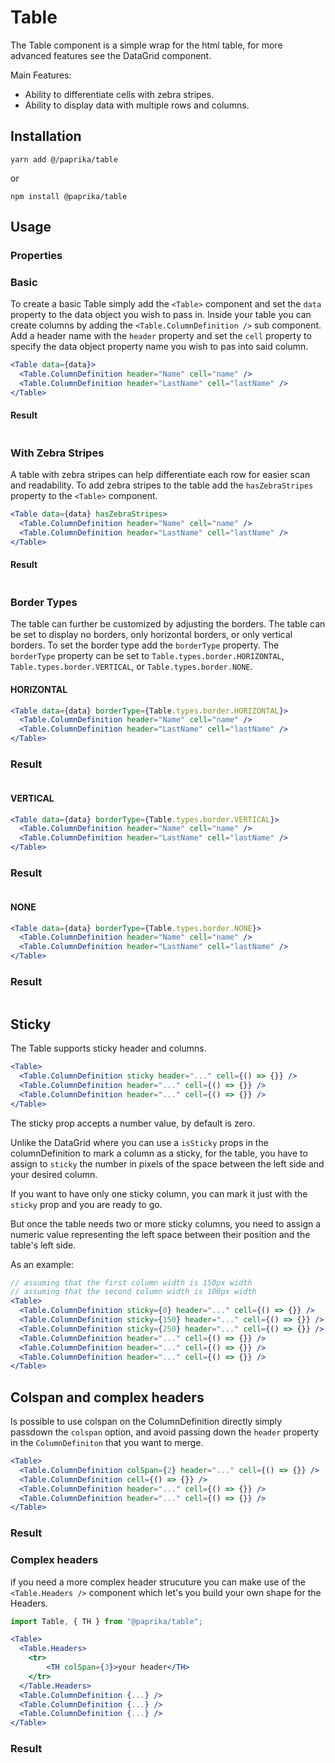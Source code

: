 
# Table

The Table component is a simple wrap for the html table, for more advanced features see the DataGrid component.

Main Features:

- Ability to differentiate cells with zebra stripes.
- Ability to display data with multiple rows and columns.

## Installation

```
yarn add @/paprika/table
```

or

```
npm install @paprika/table
```

## Usage

### Properties

<Props of={Table} />

### Basic

To create a basic Table simply add the `<Table>` component and set the `data` property to the data object you wish to pass in. Inside your table you can create columns by adding the `<Table.ColumnDefinition />` sub component. Add a header name with the `header` property and set the `cell` property to specify the data object property name you wish to pas into said column.

```jsx
<Table data={data}>
  <Table.ColumnDefinition header="Name" cell="name" />
  <Table.ColumnDefinition header="LastName" cell="lastName" />
</Table>
```

#### Result

<Table
  data={[
    { name: "Charles ", lastName: "Babbage" },
    { name: "Claude ", lastName: "Shannon" },
    { name: "Alan ", lastName: "Turing" },
    { name: "John  von", lastName: " Neumann" },
    { name: "William", lastName: "Shockley" },
    { name: "Douglas", lastName: "Engelbart" },
    { name: "Robert", lastName: "Noyce" },
    { name: "Steve", lastName: "Wozniak" },
    { name: "Grace Murray", lastName: "Hopper" },
    { name: "Vint", lastName: "Cerf" },
  ]}
>
  <Table.ColumnDefinition header="Name" cell="name" />
  <Table.ColumnDefinition header="LastName" cell="lastName" />
</Table>

### With Zebra Stripes

A table with zebra stripes can help differentiate each row for easier scan and readability. To add zebra stripes to the table add the `hasZebraStripes` property to the `<Table>` component.

```jsx
<Table data={data} hasZebraStripes>
  <Table.ColumnDefinition header="Name" cell="name" />
  <Table.ColumnDefinition header="LastName" cell="lastName" />
</Table>
```

#### Result

<Table
  data={[
    { name: "Charles ", lastName: "Babbage" },
    { name: "Claude ", lastName: "Shannon" },
    { name: "Alan ", lastName: "Turing" },
    { name: "John  von", lastName: " Neumann" },
    { name: "William", lastName: "Shockley" },
    { name: "Douglas", lastName: "Engelbart" },
    { name: "Robert", lastName: "Noyce" },
    { name: "Steve", lastName: "Wozniak" },
    { name: "Grace Murray", lastName: "Hopper" },
    { name: "Vint", lastName: "Cerf" },
  ]}
  hasZebraStripes
>
  <Table.ColumnDefinition header="Name" cell="name" />
  <Table.ColumnDefinition header="LastName" cell="lastName" />
</Table>

### Border Types

The table can further be customized by adjusting the borders. The table can be set to display no borders, only horizontal borders, or only vertical borders. To set the border type add the `borderType` property. The `borderType` property can be set to `Table.types.border.HORIZONTAL`, `Table.types.border.VERTICAL`, or `Table.types.border.NONE`.

#### HORIZONTAL

```jsx
<Table data={data} borderType={Table.types.border.HORIZONTAL}>
  <Table.ColumnDefinition header="Name" cell="name" />
  <Table.ColumnDefinition header="LastName" cell="lastName" />
</Table>
```

### Result

<Table
  data={[
    { name: "Charles ", lastName: "Babbage" },
    { name: "Claude ", lastName: "Shannon" },
    { name: "Alan ", lastName: "Turing" },
    { name: "John  von", lastName: " Neumann" },
    { name: "William", lastName: "Shockley" },
    { name: "Douglas", lastName: "Engelbart" },
    { name: "Robert", lastName: "Noyce" },
    { name: "Steve", lastName: "Wozniak" },
    { name: "Grace Murray", lastName: "Hopper" },
    { name: "Vint", lastName: "Cerf" },
  ]}
  borderType={Table.types.border.HORIZONTAL}
>
  <Table.ColumnDefinition header="Name" cell="name" />
  <Table.ColumnDefinition header="LastName" cell="lastName" />
</Table>

#### VERTICAL

```jsx
<Table data={data} borderType={Table.types.border.VERTICAL}>
  <Table.ColumnDefinition header="Name" cell="name" />
  <Table.ColumnDefinition header="LastName" cell="lastName" />
</Table>
```

### Result

<Table
  data={[
    { name: "Charles ", lastName: "Babbage" },
    { name: "Claude ", lastName: "Shannon" },
    { name: "Alan ", lastName: "Turing" },
    { name: "John  von", lastName: " Neumann" },
    { name: "William", lastName: "Shockley" },
    { name: "Douglas", lastName: "Engelbart" },
    { name: "Robert", lastName: "Noyce" },
    { name: "Steve", lastName: "Wozniak" },
    { name: "Grace Murray", lastName: "Hopper" },
    { name: "Vint", lastName: "Cerf" },
  ]}
  borderType={Table.types.border.VERTICAL}
>
  <Table.ColumnDefinition header="Name" cell="name" />
  <Table.ColumnDefinition header="LastName" cell="lastName" />
</Table>

#### NONE

```jsx
<Table data={data} borderType={Table.types.border.NONE}>
  <Table.ColumnDefinition header="Name" cell="name" />
  <Table.ColumnDefinition header="LastName" cell="lastName" />
</Table>
```

### Result

<Table
  data={[
    { name: "Charles ", lastName: "Babbage" },
    { name: "Claude ", lastName: "Shannon" },
    { name: "Alan ", lastName: "Turing" },
    { name: "John  von", lastName: " Neumann" },
    { name: "William", lastName: "Shockley" },
    { name: "Douglas", lastName: "Engelbart" },
    { name: "Robert", lastName: "Noyce" },
    { name: "Steve", lastName: "Wozniak" },
    { name: "Grace Murray", lastName: "Hopper" },
    { name: "Vint", lastName: "Cerf" },
  ]}
  borderType={Table.types.border.NONE}
>
  <Table.ColumnDefinition header="Name" cell="name" />
  <Table.ColumnDefinition header="LastName" cell="lastName" />
</Table>

## Sticky

The Table supports sticky header and columns.

```jsx
<Table>
  <Table.ColumnDefinition sticky header="..." cell={() => {}} />
  <Table.ColumnDefinition header="..." cell={() => {}} />
  <Table.ColumnDefinition header="..." cell={() => {}} />
</Table>
```

<Toast hasCloseButton={false}>The sticky prop accepts a number value, by default is zero.</Toast>

Unlike the DataGrid where you can use a `isSticky` props in the columnDefinition to mark a column as a sticky, for the table, you have to assign to `sticky` the number
in pixels of the space between the left side and your desired column.

If you want to have only one sticky column, you can mark it just with the `sticky` prop and you are ready to go.

But once the table needs two or more sticky columns, you need to assign a numeric value representing the left space between their position and the table's left side.

As an example:

```jsx
// assuming that the first column width is 150px width
// assuming that the second column width is 100px width
<Table>
  <Table.ColumnDefinition sticky={0} header="..." cell={() => {}} />
  <Table.ColumnDefinition sticky={150} header="..." cell={() => {}} />
  <Table.ColumnDefinition sticky={250} header="..." cell={() => {}} />
  <Table.ColumnDefinition header="..." cell={() => {}} />
  <Table.ColumnDefinition header="..." cell={() => {}} />
  <Table.ColumnDefinition header="..." cell={() => {}} />
</Table>
```

## Colspan and complex headers

Is possible to use colspan on the ColumnDefinition directly simply passdown the `colspan` option, and avoid passing down the `header` property in the `ColumnDefiniton` that you want to merge.

```jsx
<Table>
  <Table.ColumnDefinition colSpan={2} header="..." cell={() => {}} />
  <Table.ColumnDefinition cell={() => {}} />
  <Table.ColumnDefinition header="..." cell={() => {}} />
  <Table.ColumnDefinition header="..." cell={() => {}} />
</Table>
```

### Result

<WithColSpan />

### Complex headers

if you need a more complex header strucuture you can make use of the `<Table.Headers />` component which let's you build your own shape for the Headers.

```jsx
import Table, { TH } from "@paprika/table";

<Table>
  <Table.Headers>
    <tr>
        <TH colSpan={3}>your header</TH>
    </tr>
  </Table.Headers>
  <Table.ColumnDefinition {...} />
  <Table.ColumnDefinition {...} />
  <Table.ColumnDefinition {...} />
</Table>
```

### Result

<WithoutHeaderPropAndTableHeader />
